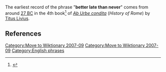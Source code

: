 {{context}}[[Category:Move to Wiktionary 2007-09]]
The earliest record of the phrase "'''better late than never'''" comes from around [[27 BC]] in the 4th book<ref>{{cite web |url=http://mcadams.posc.mu.edu/txt/ah/Livy/Livy04.html |title=Livy's History of Rome |accessdate=2007-05-29 |author=Butterfield, Bruce J. |date=1996 |format=HTML |work=Livy - History of Rome |publisher=Marquette University ([http://mu.edu mu.edu]) |language=English |quote=Their insolence and recklessness must be opposed, and better late than never.}}</ref> of ''[[Ab Urbe condita (book)|Ab Urbe condita]]'' (''History of Rome'') by [[Livy|Titus Livius]].

== References ==
<references/>

[[Category:Move to Wiktionary 2007-09]]

[[Category:English phrases]]
